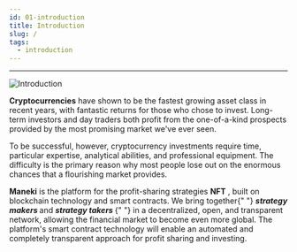 ```yaml
---
id: 01-introduction
title: Introduction
slug: /
tags:
  - introduction
---
```


<hr />

![Introduction](/img/Introduction.png)

<div style={{ textAlign: "justify" }}>
  <p>
    <strong>Cryptocurrencies</strong> have shown to be the fastest growing asset
    class in recent years, with fantastic returns for those who chose to invest.
    Long-term investors and day traders both profit from the one-of-a-kind
    prospects provided by the most promising market we've ever seen.
  </p>
  <p>
    To be successful, however, cryptocurrency investments require time,
    particular expertise, analytical abilities, and professional equipment. The
    difficulty is the primary reason why most people lose out on the enormous
    chances that a flourishing market provides.
  </p>
  <p>
    <strong>Maneki</strong>
    <span> is the platform for the profit-sharing strategies </span>
    <strong>NFT</strong>
    <span>
      , built on blockchain technology and smart contracts. We bring
      together{" "}
    </span>
    <strong>
      <em>strategy makers</em>
    </strong>
    <span> and </span>
    <strong>
      <em>strategy takers</em>
    </strong>
    <span>
      {" "}
      in a decentralized, open, and transparent network, allowing the financial market
      to become even more global. The platform's smart contract technology will enable
      an automated and completely transparent approach for profit sharing and investing.
    </span>
  </p>
</div>
